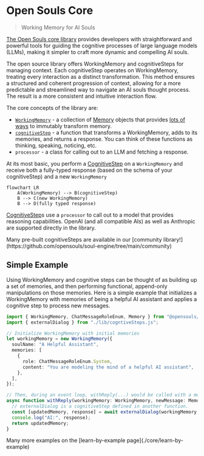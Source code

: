 # Open Souls Core

> Working Memory for AI Souls

[The Open Souls core library](https://www.npmjs.com/package/@opensouls/core) provides developers with straightforward and powerful tools for guiding the cognitive processes of large language models (LLMs), making it simpler to craft more dynamic and compelling AI souls.

The open source library offers WorkingMemory and cognitiveSteps for managing context. Each cognitiveStep operates on WorkingMemory, treating every interaction as a distinct transformation. This method ensures a structured and coherent progression of context, allowing for a more predictable and streamlined way to navigate an AI souls thought process. The result is a more consistent and intuitive interaction flow.

The core concepts of the library are:
* [`WorkingMemory`](./core/working-memory) - a collection of [Memory](working-memory#the-memory-interface) objects that provides [lots of ways](core/list-manipulation) to immutably transform memory.
* [`cognitiveStep`](./core/cognitive-step) - a function that transforms a WorkingMemory, adds to its memories, and returns a response. You can think of these functions as thinking, speaking, noticing, etc.
* `processor` - a class for calling out to an LLM and fetching a response.

At its most basic, you perform a [CognitiveStep](core/cognitive-step) on a `WorkingMemory` and receive both a fully-typed response (based on the schema of your cognitiveStep) and a new `WorkingMemory` 

```mermaid
flowchart LR
    A(WorkingMemory) --> B(cognitiveStep)
    B --> C(new WorkingMemory)
    B --> D(fully typed response)
```

[CognitiveStep](./cognitive-step)s use a `processor` to call out to a model that provides reasoning capabilities. OpenAI (and all compatible AIs) as well as Anthropic are supported directly in the library.


<Callout type="info" emoji="ℹ️">
  Many pre-built cognitiveSteps are available in our [community library!](https://github.com/opensouls/soul-engine/tree/main/community)
</Callout>

## Simple Example

Using WorkingMemory and cognitive steps can be thought of as building up a set of memories, and then performing functional, append-only manipulations on those memories. Here is a simple example that initializes a WorkingMemory with memories of being a helpful AI assistant and applies a cognitive step to process new messages.

```ts
import { WorkingMemory, ChatMessageRoleEnum, Memory } from "@opensouls/core";
import { externalDialog } from "./lib/cogntiveSteps.js";

// Initialize WorkingMemory with initial memories
let workingMemory = new WorkingMemory({
  soulName: "A Helpful Assistant",
  memories: [
    {
      role: ChatMessageRoleEnum.System,
      content: "You are modeling the mind of a helpful AI assistant",
    },
  ],
});

// Then, during an event loop, withReply(...) would be called with a memory of each new message:
async function withReply(workingMemory: WorkingMemory, newMessage: Memory): Promise<WorkingMemory> {
  // externalDialog is a cognitiveStep defined in another function.
  const [updatedMemory, response] = await externalDialog(workingMemory, newMessage);
  console.log("AI:", response);
  return updatedMemory;
}
```

<Callout type="info" emoji="ℹ️">
  Many more examples on the [learn-by-example page](./core/learn-by-example)
</Callout>